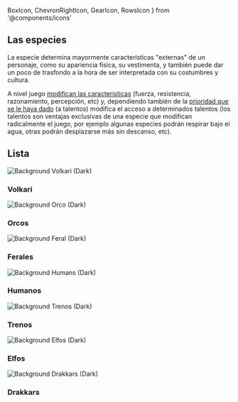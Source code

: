   BoxIcon,
  ChevronRightIcon,
  GearIcon,
  RowsIcon
} from '@components/icons'


## Las especies

La especie determina mayormente características "externas" de un personaje, 
como su apariencia física, su vestimenta, y también puede dar un poco de 
trasfondo a la hora de ser interpretada con su costumbres y cultura. 

A nivel juego [modifican las caracteristicas](/docs/character-creation/creation-tables/TC2) 
(fuerza, resistencia, razonamiento, percepción, etc) y, dependiendo también de 
la [prioridad que se le haya dado](/docs/character-creation/02) (a talentos) 
modifica el acceso a determinados talentos (los talentos son ventajas exclusivas
de una especie que modifican radicalmente el juego, por ejemplo algunas especies
podrán respirar bajo el agua, otras podrán desplazarse más sin descanso, etc).

## Lista

<Features className="species-list">
  <Feature className="species-card" index={0} id="volkari-card" href="/docs/list-species/volkari">
    <Image src={purpleImg} alt="Background Volkari (Dark)" loading="eager" />
    <h3>Volkari</h3>
  </Feature>
  <Feature className="species-card" index={1} id="orc-card" href="/docs/list-species/orc">
    <Image src={redImg} alt="Background Orco (Dark)" loading="eager" />
    <h3>Orcos</h3>
  </Feature>
  <Feature className="species-card" index={2} id="feral-card" href="/docs/list-species/feral">
    <Image src={yellowImg} alt="Background Feral (Dark)" loading="eager" />
    <h3>Ferales</h3>
  </Feature>
  <Feature className="species-card" index={3} id="human-card" href="/docs/list-species/human">
    <Image src={grayImg} alt="Background Humans (Dark)" loading="eager" />
    <h3>Humanos</h3>
  </Feature>
  <Feature className="species-card" index={4} id="treno-card" href="/docs/list-species/treno">
    <Image src={blueImg} alt="Background Trenos (Dark)" loading="eager" />
    <h3>Trenos</h3>
  </Feature>
  <Feature className="species-card" index={5} id="elf-card" href="/docs/list-species/elf">
    <Image src={greenImg} alt="Background Elfos (Dark)" loading="eager" />
    <h3>Elfos</h3>
  </Feature>
  <Feature className="species-card" index={6} extralarge id="drakkars-card" href="/docs/list-species/drakkars">
    <Image src={orangeImg} alt="Background Drakkars (Dark)" loading="eager" />
    <h3>Drakkars</h3>
  </Feature>
</Features>

<style jsx>{`
    :global(.species-list) {
      margin-top: 1rem;
    }
    :global(.species-card) {
      color: #fff;
      text-shadow: 0 0 1rem rgba(0,0,0,0.1);
      min-height: 8rem;
    }
    :global(.species-card h3) {
      color: #fff;
      text-shadow: 0 0 1rem rgba(0,0,0,1);
    }
    :global(.species-card img) {
      object-fit: cover;
      object-position: left;
      position: absolute;
      left: 0;
      right: 0;
      top: 0;
      bottom: 0;
      height: 100%;
      z-index: 0;
      user-select: none;
      pointer-events: none;
    }
`}</style>

